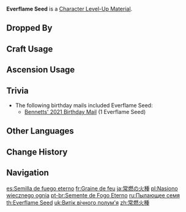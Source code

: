 {{Item Infobox
|id          = 113011
|image       = Item_Everflame Seed.png
|type        = Character Level-Up Materials
|group       = Normal Boss Drops
|invCategory = Character Development Items
|quality     = 4
|description = A seed that fuels the unending flames of the Pyro Regisvine. It emits Pyro energy as if it will burn all that has ever sprouted from the ground.<br />Endless desires flow among turbulent energy deep within the earth. What desire could steadily hold such fire to the plants and long so eagerly to bathe everything in unquenchable flames?
|source1     = Dropped by Lv.30+ [[Pyro Regisvine]]s
|source2     = 
|source3     = 
|source4     = 
|source5     = 
}}
'''Everflame Seed''' is a [[Character Level-Up Material]].

==Dropped By==
{{Dropped By|level=30}}

==Craft Usage==
{{Craft Usage}}

==Ascension Usage==
{{Ascension Usage}}

==Trivia==
* The following birthday mails included Everflame Seed:
** [[Mail/This is for You! (2021-02-28)|Bennetts' 2021 Birthday Mail]] (1 Everflame Seed)

==Other Languages==
{{Other Languages
|en      = Everflame Seed
|zhs     = 常燃火种
|zhs_rm  = Cháng Rán Huǒzhòng
|zht     = 常燃火種
|zht_rm  = Cháng Rán Huǒzhòng
|zh_tl   = Ever-Burning Fire Seed
|ja      = 常燃の火種
|ja_rm   = Jounen no Hitane{{Assumed}}
|ja_tl   = Everburning Flameseed
|ja_note = 火種 (''hitane'') can be also translated as "live coals" or "trigger, cause (of something bad)".
|ko      = 꺼지지 않는 불씨
|ko_rm   = Kkeojiji Anneun Bulssi
|ko_tl   = Everflame Seed
|es      = Semilla de fuego eterno
|es_tl   = Seed of Eternal Fire
|fr      = Graine de feu
|fr_tl   = Fire Seed
|ru      = Пылающее семя
|ru_tl   = Ignescent Seed
|th      = Everflame Seed
|vi      = Ngọn Lửa Vĩnh Hằng
|vi_tl   = 
|de      = Fluxfeuersamen
|de_tl   = Flux Flame Seed
|id      = Everflame Seed
|pt      = Semente de Fogo Eterno
|pt_tl   = 
|tr      = Alev Tohumu
|tr_tl   = 
|it      = Seme del fuoco eterno
|it_tl   = 
}}

==Change History==
{{Change History|1.0}}

==Navigation==
{{Development Item Navbox|Character Level-Up Materials}}

[[es:Semilla de fuego eterno]]
[[fr:Graine de feu]]
[[ja:常燃の火種]]
[[pl:Nasiono wiecznego ognia]]
[[pt-br:Semente de Fogo Eterno]]
[[ru:Пылающее семя]]
[[th:Everflame Seed]]
[[uk:Витік вічного полум'я]]
[[zh:常燃火種]]